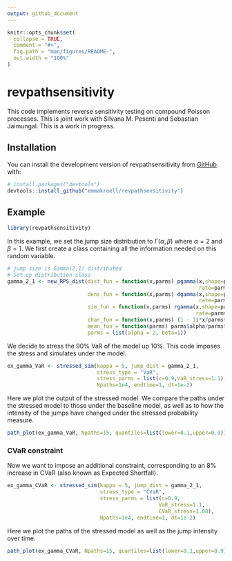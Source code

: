 ```yaml
---
output: github_document
---
```


<!-- README.md is generated from README.Rmd. Please edit that file -->

```r
knitr::opts_chunk$set(
  collapse = TRUE,
  comment = "#>",
  fig.path = "man/figures/README-",
  out.width = "100%"
)
```

# revpathsensitivity

<!-- badges: start -->
<!-- badges: end -->

This code implements reverse sensitivity testing on compound Poisson processes. This is joint work with Silvana M. Pesenti and Sebastian Jaimungal. This is a work in progress.

## Installation

You can install the development version of revpathsensitivity from [GitHub](https://github.com/) with:

``` r
# install.packages("devtools")
devtools::install_github("emmakroell/revpathsensitivity")
```

## Example

```r
library(revpathsensitivity)
```

In this example, we set the jump size distribution to $\Gamma(\alpha, \beta)$ where $\alpha = 2$ and $\beta = 1$. We first create a class containing all the information needed on this random variable.

```r
# jump size is Gamma(2,1) distributed
# Set up distribution class
gamma_2_1 <- new_RPS_dist(dist_fun = function(x,parms) pgamma(x,shape=parms$alpha,
                                                              rate=parms$beta),
                          dens_fun = function(x,parms) dgamma(x,shape=parms$alpha,
                                                              rate=parms$beta),
                          sim_fun = function(x,parms) rgamma(x,shape=parms$alpha,
                                                             rate=parms$beta),
                          char_fun = function(x,parms) (1 - 1i*x/parms$beta)^(-parms$alpha),
                          mean_fun = function(parms) parms$alpha/parms$beta,
                          parms = list(alpha = 2, beta=1)) 
```

We decide to stress the 90\% VaR of the model up 10\%. This code imposes the stress and simulates under the model.

```r
ex_gamma_VaR <- stressed_sim(kappa = 5, jump_dist = gamma_2_1, 
                             stress_type = "VaR",
                             stress_parms = list(c=0.9,VaR_stress=1.1),
                             Npaths=1e4, endtime=1, dt=1e-2)
```

Here we plot the output of the stressed model. We compare the paths under the stressed model to those under the baseline model, as well as to how the intensity of the jumps have changed under the stressed probability measure.

```r
path_plot(ex_gamma_VaR, Npaths=15, quantiles=list(lower=0.1,upper=0.9))
```


### CVaR constraint

Now we want to impose an additional constraint, corresponding to an 8\% increase in CVaR (also known as Expected Shortfall).

```r
ex_gamma_CVaR <- stressed_sim(kappa = 5, jump_dist = gamma_2_1,
                              stress_type = "CVaR", 
                              stress_parms = list(c=0.9,
                                                 VaR_stress=1.1,
                                                 CVaR_stress=1.08),
                              Npaths=1e4, endtime=1, dt=1e-2)
```

Here we plot the paths of the stressed model as well as the jump intensity over time. 

```r
path_plot(ex_gamma_CVaR, Npaths=15, quantiles=list(lower=0.1,upper=0.9))
```
